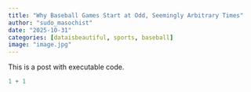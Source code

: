 ```yaml
---
title: "Why Baseball Games Start at Odd, Seemingly Arbitrary Times"
author: "sudo_masochist"
date: "2025-10-31"
categories: [dataisbeautiful, sports, baseball]
image: "image.jpg"
---
```


This is a post with executable code.

```r
1 + 1
```
